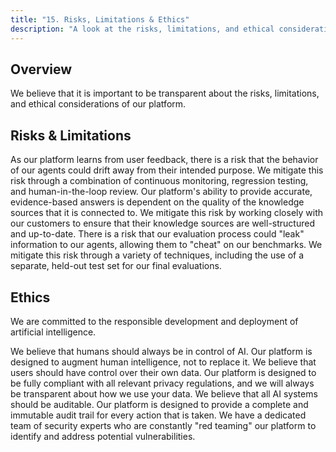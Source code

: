 ```yaml
---
title: "15. Risks, Limitations & Ethics"
description: "A look at the risks, limitations, and ethical considerations of the MindLab platform."
---
```


## Overview

We believe that it is important to be transparent about the risks, limitations, and ethical considerations of our platform.

## Risks & Limitations

<AccordionGroup>
  <Accordion title="Policy Drift">
    As our platform learns from user feedback, there is a risk that the behavior of our agents could drift away from their intended purpose. We mitigate this risk through a combination of continuous monitoring, regression testing, and human-in-the-loop review.
  </Accordion>
  <Accordion title="Retrieval Brittleness">
    Our platform's ability to provide accurate, evidence-based answers is dependent on the quality of the knowledge sources that it is connected to. We mitigate this risk by working closely with our customers to ensure that their knowledge sources are well-structured and up-to-date.
  </Accordion>
  <Accordion title="Evaluation Leakage">
    There is a risk that our evaluation process could "leak" information to our agents, allowing them to "cheat" on our benchmarks. We mitigate this risk through a variety of techniques, including the use of a separate, held-out test set for our final evaluations.
  </Accordion>
</AccordionGroup>

## Ethics

We are committed to the responsible development and deployment of artificial intelligence.

<CardGroup cols={2}>
  <Card title="Human-in-the-Loop" icon="user-check">
    We believe that humans should always be in control of AI. Our platform is designed to augment human intelligence, not to replace it.
  </Card>
  <Card title="Consent" icon="check-circle">
    We believe that users should have control over their own data. Our platform is designed to be fully compliant with all relevant privacy regulations, and we will always be transparent about how we use your data.
  </Card>
  <Card title="Audit" icon="file-check-2">
    We believe that all AI systems should be auditable. Our platform is designed to provide a complete and immutable audit trail for every action that is taken.
  </Card>
  <Card title="Red Teaming" icon="shield-alert">
    We have a dedicated team of security experts who are constantly "red teaming" our platform to identify and address potential vulnerabilities.
  </Card>
</CardGroup>